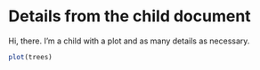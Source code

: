 # Details from the child document

Hi, there. I'm a child with a plot and as many details as necessary.

```r
plot(trees)
```